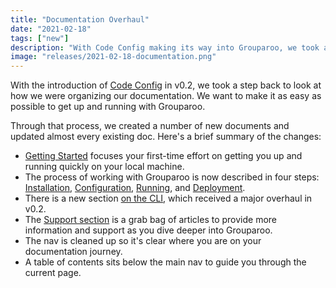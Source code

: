 ```yaml
---
title: "Documentation Overhaul"
date: "2021-02-18"
tags: ["new"]
description: "With Code Config making its way into Grouparoo, we took a step back and made some major changes to our documentation."
image: "releases/2021-02-18-documentation.png"
---
```


With the introduction of [Code Config](/docs/config/code-config) in v0.2, we took a step back to look at how we were organizing our documentation. We want to make it as easy as possible to get up and running with Grouparoo.

Through that process, we created a number of new documents and updated almost every existing doc. Here's a brief summary of the changes:

- [Getting Started](/docs/getting-started) focuses your first-time effort on getting you up and running quickly on your local machine.
- The process of working with Grouparoo is now described in four steps: [Installation](/docs/installation), [Configuration](/docs/config), [Running](/docs/running), and [Deployment](/docs/deployment).
- There is a new section [on the CLI](/docs/cli), which received a major overhaul in v0.2.
- The [Support section](/docs/support) is a grab bag of articles to provide more information and support as you dive deeper into Grouparoo.
- The nav is cleaned up so it's clear where you are on your documentation journey.
- A table of contents sits below the main nav to guide you through the current page.
